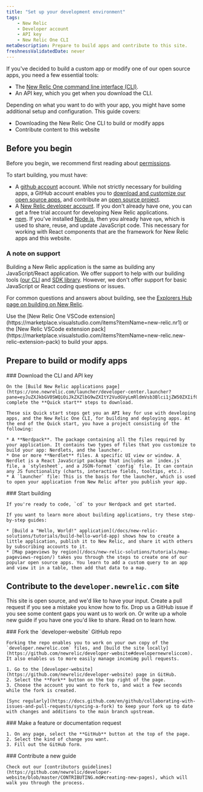 ```yaml
---
title: "Set up your development environment"
tags:
    - New Relic 
    - Developer account
    - API key
    - New Relic One CLI
metaDescription: Prepare to build apps and contribute to this site.
freshnessValidatedDate: never
---
```


If you've decided to build a custom app or modify one of our open source apps, you need a few essential tools:

* The [New Relic One command line interface (CLI)](https://one.newrelic.com/launcher/developer-center.launcher?pane=eyJuZXJkbGV0SWQiOiJkZXZlbG9wZXItY2VudGVyLmRldmVsb3Blci1jZW50ZXIifQ==).
* An API key, which you get when you download the CLI.

Depending on what you want to do with your app, you might have some additional setup and configuration. This guide covers:

* Downloading the New Relic One CLI to build or modify apps
* Contribute content to this website

## Before you begin

Before you begin, we recommend first reading about [permissions](/docs/new-relic-solutions/new-relic-one/build-nr-apps/permission-manage-apps).

To start building, you must have:

* A [github account](https://github.com/) account. While not strictly necessary for building apps, a GitHub account enables you to [download and customize our open source apps](https://opensource.newrelic.com/explore-projects), and contribute an [open source project](https://opensource.newrelic.com/contributing/).
* A [New Relic developer account](https://newrelic.com/signup/?partner=Developer+Edition). If you don't already have one, you can get a free trial account for developing New Relic applications.
* [npm](https://www.npmjs.com/get-npm). If you've installed [Node.js](https://nodejs.org/en/download/), then you already have `npm`, which is used to share, reuse, and update JavaScript code. This necessary for working with React components that are the framework for New Relic apps and this website.

### A note on support

Building a New Relic application is the same as building any JavaScript/React application. We offer support to help with our building tools ([our CLI](https://one.newrelic.com/launcher/developer-center.launcher?pane=eyJuZXJkbGV0SWQiOiJkZXZlbG9wZXItY2VudGVyLmRldmVsb3Blci1jZW50ZXIifQ==) and [SDK library](/docs/new-relic-solutions/build-nr-ui/sdk-component/intro-to-sdk). However, we don't offer support for basic JavaScript or React coding questions or issues.

For common questions and answers about building, see the [Explorers Hub page on building on New Relic](https://discuss.newrelic.com/c/build-on-new-relic).

<Callout variant="tip">
  Use the [New Relic One VSCode extension](https://marketplace.visualstudio.com/items?itemName=new-relic.nr1)
  or the [New Relic VSCode extension pack](https://marketplace.visualstudio.com/items?itemName=new-relic.new-relic-extension-pack) to build your apps.
</Callout>

## Prepare to build or modify apps

<Steps>
  <Step>
    ### Download the CLI and API key

    On the [Build New Relic applications page](https://one.newrelic.com/launcher/developer-center.launcher?pane=eyJuZXJkbGV0SWQiOiJkZXZlbG9wZXItY2VudGVyLmRldmVsb3Blci1jZW50ZXIifQ==), complete the **Quick start** steps to download.

    These six Quick start steps get you an API key for use with developing apps, and the New Relic One CLI, for building and deploying apps. At the end of the Quick start, you have a project consisting of the following:

    * A **Nerdpack**. The package containing all the files required by your application. It contains two types of files that you customize to build your app: Nerdlets, and the launcher.
    * One or more **Nerdlet** files. A specific UI view or window. A Nerdlet is a React JavaScript package that includes an `index.js` file, a `stylesheet`, and a JSON-format `config` file. It can contain any JS functionality (charts, interactive fields, tooltips, etc.).
    * A `launcher` file: This is the basis for the launcher, which is used to open your application from New Relic after you publish your app.
  </Step>

  <Step>
    ### Start building

    If you're ready to code, `cd` to your Nerdpack and get started.

    If you want to learn more about building applications, try these step-by-step guides:

    * [Build a "Hello, World!" application](/docs/new-relic-solutions/tutorials/build-hello-world-app) shows how to create a little application, publish it to New Relic, and share it with others by subscribing accounts to it.
    * [Map pageviews by region](/docs/new-relic-solutions/tutorials/map-pageviews-region/) takes you through the steps to create one of our popular open source apps. You learn to add a custom query to an app and view it in a table, then add that data to a map.
  </Step>
</Steps>

## Contribute to the `developer.newrelic.com` site

This site is open source, and we'd like to have your input. Create a pull request if you see a mistake you know how to fix. Drop us a GitHub issue if you see some content gaps you want us to work on. Or write up a whole new guide if you have one you'd like to share. Read on to learn how.

<Steps>
  <Step>
    ### Fork the `developer-website` GitHub repo

    Forking the repo enables you to work on your own copy of the `developer.newrelic.com` files, and [build the site locally](https://github.com/newrelic/developer-website#developernewreliccom). It also enables us to more easily manage incomimg pull requests.

    1. Go to the [developer-website](https://github.com/newrelic/developer-website) page in GitHub.
    2. Select the **Fork** button on the top right of the page.
    3. Choose the account you want to fork to, and wait a few seconds while the fork is created.

    [Sync regularly](https://docs.github.com/en/github/collaborating-with-issues-and-pull-requests/syncing-a-fork) to keep your fork up to date with changes and additions to the main branch upstream.
  </Step>

  <Step>
    ### Make a feature or documentation request

    1. On any page, select the **GitHub** button at the top of the page.
    2. Select the kind of change you want.
    3. Fill out the GitHub form.
  </Step>

  <Step>
    ### Contribute a new guide

    Check out our [contributors guidelines](https://github.com/newrelic/developer-website/blob/master/CONTRIBUTING.md#creating-new-pages), which will walk you through the process.
  </Step>
</Steps>
